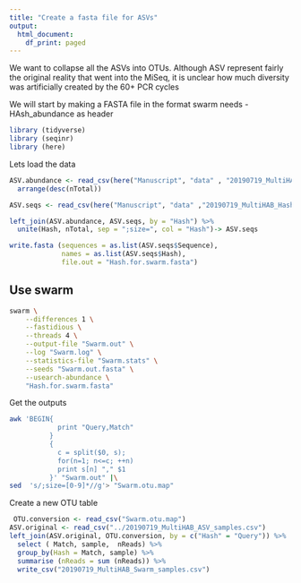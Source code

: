 ```yaml
---
title: "Create a fasta file for ASVs"
output:
  html_document:
    df_print: paged
---
```


We want to collapse all the ASVs into OTUs. Although ASV represent fairly the original reality that went into the MiSeq, it is unclear how much diversity was artificially created by the 60+ PCR cycles

We will start by making a FASTA file in the format swarm needs - HAsh_abundance as header

```r
library (tidyverse)
library (seqinr)
library (here)

```

Lets load the data

```r

ASV.abundance <- read_csv(here("Manuscript", "data" , "20190719_MultiHAB_ASV.csv")) %>% 
  arrange(desc(nTotal))

ASV.seqs <- read_csv(here("Manuscript", "data" ,"20190719_MultiHAB_Hash.csv"))

```



```r

left_join(ASV.abundance, ASV.seqs, by = "Hash") %>% 
  unite(Hash, nTotal, sep = ";size=", col = "Hash")-> ASV.seqs

write.fasta (sequences = as.list(ASV.seqs$Sequence),
             names = as.list(ASV.seqs$Hash),
             file.out = "Hash.for.swarm.fasta")

```

## Use swarm 

```bash

swarm \
 	--differences 1 \
	--fastidious \
	--threads 4 \
	--output-file "Swarm.out" \
	--log "Swarm.log" \
	--statistics-file "Swarm.stats" \
	--seeds "Swarm.out.fasta" \
	--usearch-abundance \
	"Hash.for.swarm.fasta"

```

Get the outputs

```bash
awk 'BEGIN{
            print "Query,Match"
          }
          {
            c = split($0, s);
            for(n=1; n<=c; ++n)
            print s[n] "," $1
          }' "Swarm.out" |\
sed  's/;size=[0-9]*//g'> "Swarm.otu.map"


```

Create a new OTU table

```r
 OTU.conversion <- read_csv("Swarm.otu.map")
ASV.original <- read_csv("../20190719_MultiHAB_ASV_samples.csv")
left_join(ASV.original, OTU.conversion, by = c("Hash" = "Query")) %>% 
  select ( Match, sample,  nReads) %>% 
  group_by(Hash = Match, sample) %>% 
  summarise (nReads = sum (nReads)) %>% 
  write_csv("20190719_MultiHAB_Swarm_samples.csv")
```

